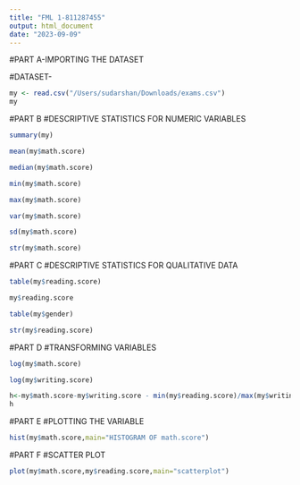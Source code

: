 ```yaml
---
title: "FML 1-811287455"
output: html_document
date: "2023-09-09"
---
```

#PART A-IMPORTING THE DATASET 

#DATASET-


```r
my <- read.csv("/Users/sudarshan/Downloads/exams.csv")
my
```
#PART B 
#DESCRIPTIVE STATISTICS FOR NUMERIC VARIABLES

```r
summary(my)

mean(my$math.score)

median(my$math.score)

min(my$math.score)

max(my$math.score)

var(my$math.score)

sd(my$math.score)

str(my$math.score)
```
#PART C 
#DESCRIPTIVE STATISTICS FOR QUALITATIVE DATA 

```r
table(my$reading.score)

my$reading.score

table(my$gender)

str(my$reading.score)
```
#PART D 
#TRANSFORMING VARIABLES

```r

log(my$math.score)

log(my$writing.score)

h<-my$math.score-my$writing.score - min(my$reading.score)/max(my$writing.score)
h
```
#PART E
#PLOTTING THE VARIABLE 

```r
hist(my$math.score,main="HISTOGRAM OF math.score")

```
#PART F
#SCATTER PLOT 

```r
plot(my$math.score,my$reading.score,main="scatterplot")

```

